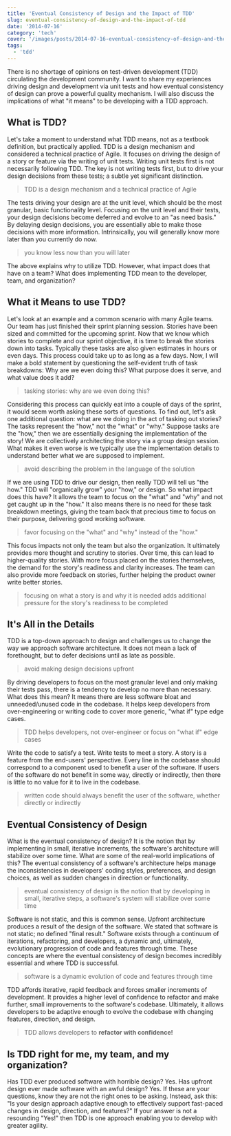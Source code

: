 ```yaml
---
title: 'Eventual Consistency of Design and the Impact of TDD'
slug: eventual-consistency-of-design-and-the-impact-of-tdd
date: '2014-07-16'
category: 'tech'
cover: '/images/posts/2014-07-16-eventual-consistency-of-design-and-the-impact-of-tdd/cover.jpg'
tags:
  - 'tdd'
---
```


There is no shortage of opinions on test-driven development (TDD) circulating the development community. I want to share my experiences driving design and development via unit tests and how eventual consistency of design can prove a powerful quality mechanism. I will also discuss the implications of what "it means" to be developing with a TDD approach.

## What is TDD?

Let's take a moment to understand what TDD means, not as a textbook definition, but practically applied. TDD is a design mechanism and considered a technical practice of Agile. It focuses on driving the design of a story or feature via the writing of unit tests. Writing unit tests first is not necessarily following TDD. The key is not writing tests first, but to drive your design decisions from these tests; a subtle yet significant distinction.

> TDD is a design mechanism and a technical practice of Agile

The tests driving your design are at the unit level, which should be the most granular, basic functionality level. Focusing on the unit level and their tests, your design decisions become deferred and evolve to an "as need basis." By delaying design decisions, you are essentially able to make those decisions with more information. Intrinsically, you will generally know more later than you currently do now.

> you know less now than you will later

The above explains why to utilize TDD. However, what impact does that have on a team? What does implementing TDD mean to the developer, team, and organization?

## What it Means to use TDD?

Let's look at an example and a common scenario with many Agile teams. Our team has just finished their sprint planning session. Stories have been sized and committed for the upcoming sprint. Now that we know which stories to complete and our sprint objective, it is time to break the stories down into tasks. Typically these tasks are also given estimates in hours or even days. This process could take up to as long as a few days. Now, I will make a bold statement by questioning the self-evident truth of task breakdowns: Why are we even doing this? What purpose does it serve, and what value does it add?

> tasking stories: why are we even doing this?

Considering this process can quickly eat into a couple of days of the sprint, it would seem worth asking these sorts of questions. To find out, let's ask one additional question: what are we doing in the act of tasking out stories? The tasks represent the "how," not the "what" or "why." Suppose tasks are the "how," then we are essentially designing the implementation of the story! We are collectively architecting the story via a group design session. What makes it even worse is we typically use the implementation details to understand better what we are supposed to implement.

> avoid describing the problem in the language of the solution

If we are using TDD to drive our design, then really TDD will tell us "the how." TDD will "organically grow" your "how," or design. So what impact does this have? It allows the team to focus on the "what" and "why" and not get caught up in the "how." It also means there is no need for these task breakdown meetings, giving the team back that precious time to focus on their purpose, delivering good working software.

> favor focusing on the "what" and "why" instead of the "how."

This focus impacts not only the team but also the organization. It ultimately provides more thought and scrutiny to stories. Over time, this can lead to higher-quality stories. With more focus placed on the stories themselves, the demand for the story's readiness and clarity increases. The team can also provide more feedback on stories, further helping the product owner write better stories.

> focusing on what a story is and why it is needed adds additional pressure for the story's readiness to be completed

## It's All in the Details

TDD is a top-down approach to design and challenges us to change the way we approach software architecture. It does not mean a lack of forethought, but to defer decisions until as late as possible.

> avoid making design decisions upfront

By driving developers to focus on the most granular level and only making their tests pass, there is a tendency to develop no more than necessary. What does this mean? It means there are less software bloat and unneeded/unused code in the codebase. It helps keep developers from over-engineering or writing code to cover more generic, "what if" type edge cases.

> TDD helps developers, not over-engineer or focus on "what if" edge cases

Write the code to satisfy a test. Write tests to meet a story. A story is a feature from the end-users' perspective. Every line in the codebase should correspond to a component used to benefit a user of the software. If users of the software do not benefit in some way, directly or indirectly, then there is little to no value for it to live in the codebase.

> written code should always benefit the user of the software, whether directly or indirectly

## Eventual Consistency of Design

What is the eventual consistency of design? It is the notion that by implementing in small, iterative increments, the software's architecture will stabilize over some time. What are some of the real-world implications of this? The eventual consistency of a software's architecture helps manage the inconsistencies in developers' coding styles, preferences, and design choices, as well as sudden changes in direction or functionality.

> eventual consistency of design is the notion that by developing in small, iterative steps, a software's system will stabilize over some time

Software is not static, and this is common sense. Upfront architecture produces a result of the design of the software. We stated that software is not static; no defined "final result." Software exists through a continuum of iterations, refactoring, and developers, a dynamic and, ultimately, evolutionary progression of code and features through time. These concepts are where the eventual consistency of design becomes incredibly essential and where TDD is successful.

> software is a dynamic evolution of code and features through time

TDD affords iterative, rapid feedback and forces smaller increments of development. It provides a higher level of confidence to refactor and make further, small improvements to the software's codebase. Ultimately, it allows developers to be adaptive enough to evolve the codebase with changing features, direction, and design.

> TDD allows developers to **refactor with confidence!**

## Is TDD right for me, my team, and my organization?

Has TDD ever produced software with horrible design? Yes. Has upfront design ever made software with an awful design? Yes. If these are your questions, know they are not the right ones to be asking. Instead, ask this: "Is your design approach adaptive enough to effectively support fast-paced changes in design, direction, and features?" If your answer is not a resounding "Yes!" then TDD is one approach enabling you to develop with greater agility.
